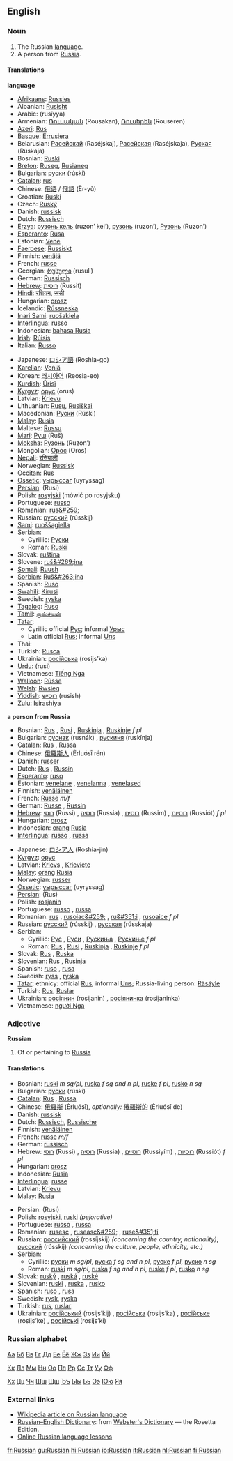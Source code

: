 ==English==

===Noun===
{{en-noun-reg}}

#The Russian [[language]].
#A person from [[Russia]].

====Translations====
'''language'''
{{top}}
*[[Afrikaans]]: [[Russies]]
*Albanian: [[Rusisht]]
*Arabic: {{ARchar|[[روسية]]}} (rusíyya) {{f}}
*Armenian: [[Ռուսական]] (Rousakan), [[Ռուսերեն]] (Rouseren)
*[[Azeri]]: [[Rus]]
*[[Basque]]: [[Errusiera]]
*Belarusian: [[Расейскай]] (Raséjskaj), [[Расейская]] (Raséjskaja), [[Руская]] (Rúskaja)
*Bosnian: [[Ruski]] {{m}}
*[[Breton]]: [[Ruseg]], [[Rusianeg]]
*Bulgarian: [[руски]] (rúski) {{m}}
*[[Catalan]]: [[rus]] {{m}}
*Chinese: [[俄语]] / [[俄語]] (Èr-yǔ)
*Croatian: [[Ruski]] {{m}}
*Czech: [[Ruský]]
*Danish: [[russisk]]
*Dutch: [[Russisch]]
*[[Erzya]]: [[рузонь кель]] (ruzon’ kel’), [[рузонь]] (ruzon’), [[Рузонь]] (Ruzon’)
*[[Esperanto]]: [[Rusa]]
*Estonian: [[Vene]]
*[[Faeroese]]: [[Russiskt]]
*Finnish: [[venäjä]]
*French: [[russe]] {{m}}
*Georgian: [[რუსული]] (rusuli)
*German: [[Russisch]] {{n}}
*[[Hebrew]]: [[רוסית]] (Russit)
*[[Hindi]]: [[रशियन]], [[रूसी]]
*Hungarian: [[orosz]]
*Icelandic: [[Rússneska]]
*[[Inari Sami]]: [[ruošakiela]]
*[[Interlingua]]: [[russo]]
*Indonesian: [[bahasa Rusia]]
*[[Irish]]: [[Rúisis]]
*Italian: [[Russo]]
{{mid}}
*Japanese: [[ロシア語]] (Roshia-go)
*[[Karelian]]: [[Veńiä]]
*Korean: [[러시아어]] (Reosia-eo)
*[[Kurdish]]: [[Ûrisî]]
*[[Kyrgyz]]: [[орус]] (orus)
*Latvian: [[Krievu]]
*Lithuanian: [[Rusų]], [[Rusiškai]]
*Macedonian: [[Руски]] (Rúski)
*[[Malay]]: [[Rusia]]
*Maltese: [[Russu]]
*[[Mari]]: [[Руш]] (Ruš)
*[[Moksha]]: [[Рузонь]] (Ruzon’)
*Mongolian: [[Орос]] (Oros)
*[[Nepali]]: [[रसियाली]]
*Norwegian: [[Russisk]]
*[[Occitan]]: [[Rus]]
*[[Ossetic]]: [[уырыссаг]] (uyryssag)
*[[Persian]]: {{FAchar|[[روسي]]}} (Rusi)
*Polish:  [[rosyjski]] (mówi&#263; po rosyjsku)
*Portuguese: [[russo]] {{m}}
*Romanian: [[rus&#259;]] {{f}}
*Russian: [[русский]] (rússkij) {{m}}
*[[Sami]]: [[ruoššagiella]]
*Serbian:
**Cyrillic: [[Руски]] {{m}}
**Roman: [[Ruski]] {{m}}
*Slovak: [[ruština]] {{f}}
*Slovene: [[ruš&#269;ina]] {{f}}
*[[Somali]]: [[Ruush]]
*[[Sorbian]]: [[Ruš&#263;ina]]
*Spanish: [[Ruso]] {{m}}
*[[Swahili]]: [[Kirusi]] {{m}}
*Swedish: [[ryska]]
*[[Tagalog]]: [[Ruso]]
*[[Tamil]]: [[ருஸ்சியன்]]
*[[Tatar]]: 
**Cyrillic official [[Рус]]; informal [[Урыс]]
**Latin official [[Rus]]; informal [[Urıs]]
*Thai: {{THchar|[[ภาษารัสเซีย]]}}
*Turkish: [[Rusça]]
*Ukrainian: [[російська]] (rosijs’ka)
*[[Urdu]]: {{FAchar|[[روسي]]}} (rusi)
*Vietnamese: [[Tiếng Nga]]
*[[Walloon]]: [[Rûsse]]
*[[Welsh]]: [[Rwsieg]]
*[[Yiddish]]: [[רוסיש]] (rusish)
*[[Zulu]]: [[Isirashiya]]
{{bottom}}

'''a person from Russia'''
{{top}}
*Bosnian: [[Rus]] {{m}}, [[Rusi]] {{p}}, [[Ruskinja]] {{f}}, [[Ruskinje]] ''f pl''
*Bulgarian: [[руснак]] (rusnák) {{m}}, [[рускиня]] (ruskínja) {{f}}
*[[Catalan]]: [[Rus]] {{m}}, [[Russa]] {{f}}
*Chinese: [[俄羅斯人]] (Èrluósī rén)
*Danish: [[russer]]
*Dutch: [[Rus]] {{m}}, [[Russin]] {{f}}
*[[Esperanto]]: [[ruso]]
*Estonian: [[venelane]] {{m}}, [[venelanna]] {{f}}, [[venelased]] {{p}}
*Finnish: [[venäläinen]]
*French: [[Russe]] ''m/f''
*German: [[Russe]] {{m}}, [[Russin]] {{f}}
*[[Hebrew]]: [[רוסי]] (Russi) {{m}}, [[רוסיה]] (Russia) {{f}}, [[רוסים]] (Russim) {{p}}, [[רוסיות]] (Russiót) ''f pl''
*Hungarian: [[orosz]]
*Indonesian: [[orang]] [[Rusia]]
*[[Interlingua]]: [[russo]] {{m}}, [[russa]] {{f}}
{{mid}}
*Japanese: [[ロシア人]] (Roshia-jin)
*[[Kyrgyz]]: [[орус]]
*Latvian: [[Krievs]] {{m}}, [[Krieviete]] {{f}}
*[[Malay]]: [[orang]] [[Rusia]]
*Norwegian: [[russer]]
*[[Ossetic]]: [[уырыссаг]] (uyryssag)
*[[Persian]]: {{FAchar|[[روس]]}} (Rus)
*Polish: [[rosjanin]]
*Portuguese: [[russo]] {{m}}, [[russa]] {{f}}
*Romanian: [[rus]] {{m}}, [[rusoiac&#259;]] {{f}}, [[ru&#351;i]] {{p}}, [[rusoaice]] ''f pl''
*Russian: [[русский]] (rússkij) {{m}}, [[русская]] (rússkaja) {{f}}
*Serbian:
**Cyrillic: [[Рус]] {{m}}, [[Руси]] {{p}}, [[Рускиња]] {{f}}, [[Рускиње]] ''f pl''
**Roman: [[Rus]] {{m}}, [[Rusi]] {{p}}, [[Ruskinja]] {{f}}, [[Ruskinje]] ''f pl''
*Slovak: [[Rus]] {{m}}, [[Ruska]] {{f}}
*Slovenian: [[Rus]] {{m}}, [[Rusinja]] {{f}}
*Spanish: [[ruso]] {{m}}, [[rusa]] {{f}}
*Swedish: [[ryss]] {{m}}, [[ryska]] {{f}}
*[[Tatar]]: ethnicy: official [[Rus]], informal [[Urıs]]; Russia-living person: [[Räsäyle]]
*Turkish: [[Rus]], [[Ruslar]] {{p}}
*Ukrainian: [[росіянин]] (rosijanin) {{m}}, [[росіянинка]] (rosijaninka) {{f}}
*Vietnamese: [[người Nga]]
{{bottom}}

===Adjective===
'''Russian'''

#Of or pertaining to [[Russia]]

====Translations====
{{top}}
*Bosnian: [[ruski]] ''m sg/pl'', [[ruska]] ''f sg and n pl'', [[ruske]] ''f pl'', [[rusko]] ''n sg''
*Bulgarian: [[руски]] (rúski) {{m}}
*[[Catalan]]: [[Rus]] {{m}}, [[Russa]] {{f}}
*Chinese: [[俄羅斯]] (Èrluósī), ''optionally:'' [[俄羅斯的]] (Èrluósī de)
*Danish: [[russisk]]
*Dutch: [[Russisch]], [[Russische]]
*Finnish: [[venäläinen]]
*French: [[russe]] ''m/f''
*German: [[russisch]]
*Hebrew: [[רוסי]] (Russi) {{m}}, [[רוסיה]] (Russia) {{f}}, [[רוסיים]] (Russiyím) {{p}}, [[רוסיות]] (Russiót) ''f pl''
*Hungarian: [[orosz]]
*Indonesian: [[Rusia]]
*[[Interlingua]]: [[russe]]
*Latvian: [[Krievu]]
*Malay: [[Rusia]]
{{mid}}
*Persian: {{FAchar|[[روسي]]}} (Rusi)
*Polish: [[rosyjski]], [[ruski]] ''(pejorative)''
*Portuguese: [[russo]] {{m}}, [[russa]] {{f}}
*Romanian: [[rusesc]] {{m}}, [[ruseasc&#259;]] {{f}}, [[ruse&#351;ti]] {{p}}
*Russian: [[российский]] (rossíjskij) {{m}} ''(concerning the country, nationality)'', [[русский]] (rússkij) {{m}} ''(concerning the culture, people, ethnicity, etc.)'' 
*Serbian:
**Cyrillic: [[руски]] ''m sg/pl'', [[руска]] ''f sg and n pl'', [[руске]] ''f pl'', [[руско]] ''n sg''
**Roman: [[ruski]] ''m sg/pl'', [[ruska]] ''f sg and n pl'', [[ruske]] ''f pl'', [[rusko]] ''n sg''
*Slovak: [[ruský]] {{m}}, [[ruská]] {{f}}, [[ruské]] {{n}}
*Slovenian: [[ruski]] {{m}}, [[ruska]] {{f}}, [[rusko]] {{n}}
*Spanish: [[ruso]] {{m}}, [[rusa]] {{f}}
*Swedish: [[rysk]], [[ryska]] {{p}}
*Turkish: [[rus]], [[ruslar]] {{p}}
*Ukrainian: [[російський]] (rosijs’kij) {{m}}, [[російська]] (rosijs’ka) {{f}}, [[російське]] (rosijs’ke) {{n}}, [[російські]] (rosijs’ki) {{p}}
{{bottom}}

===Russian alphabet===

[[Wiktionary:Russian index а|Аа]] [[Wiktionary:Russian index б|Бб]] [[Wiktionary:Russian index в|Вв]] [[Wiktionary:Russian index г|Гг]] [[Wiktionary:Russian index д|Дд]] [[Wiktionary:Russian index е|Ее]] [[Wiktionary:Russian index ё|Ёё]] [[Wiktionary:Russian index ж|Жж]] [[Wiktionary:Russian index з|Зз]] [[Wiktionary:Russian index и|Ии]] [[Wiktionary:Russian index й|Йй]]

[[Wiktionary:Russian index к|Кк]] [[Wiktionary:Russian index л|Лл]] [[Wiktionary:Russian index м|Мм]] [[Wiktionary:Russian index н|Нн]] [[Wiktionary:Russian index о|Оо]] [[Wiktionary:Russian index п|Пп]] [[Wiktionary:Russian index р|Рр]] [[Wiktionary:Russian index с|Сс]] [[Wiktionary:Russian index т|Тт]] [[Wiktionary:Russian index у|Уу]] [[Wiktionary:Russian index ф|Фф]]

[[Wiktionary:Russian index х|Хх]] [[Wiktionary:Russian index ц|Цц]] [[Wiktionary:Russian index ч|Чч]] [[Wiktionary:Russian index ш|Шш]] [[Wiktionary:Russian index щ|Щщ]] [[Wiktionary:Russian index ъ|Ъъ]] [[Wiktionary:Russian index ы|Ыы]] [[Wiktionary:Russian index ь|Ьь]] [[Wiktionary:Russian index э|Ээ]] [[Wiktionary:Russian index ю|Юю]] [[Wiktionary:Russian index я|Яя]]

===External links===
{{interwiktionary|code=ru}}
*[[w:Russian language|Wikipedia article on Russian language]]
*[http://www.websters-online-dictionary.org/definition/Russian-english/ Russian–English Dictionary]: from [http://www.websters-online-dictionary.org/ Webster's Dictionary] — the Rosetta Edition.
*[http://www.russianlessons.net/ Online Russian language lessons]

[[fr:Russian]]
[[gu:Russian]]
[[hi:Russian]]
[[io:Russian]]
[[it:Russian]]
[[nl:Russian]]
[[fi:Russian]]